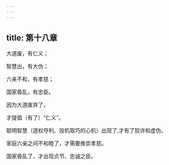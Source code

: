 ```yaml
---
---
---
```

title: 第十八章
---

大道废，有仁义；

智慧出，有大伪；

六亲不和，有孝慈；

国家昏乱，有忠臣。

因为大道废弃了，

才提倡（有了）“仁义”。

聪明智慧（逐权夺利、投机取巧的心机）出现了,才有了狡诈和虚伪。

家庭六亲之间不和睦了，才需要推崇孝慈。

国家昏乱了，才出现贞节、忠诚之臣。